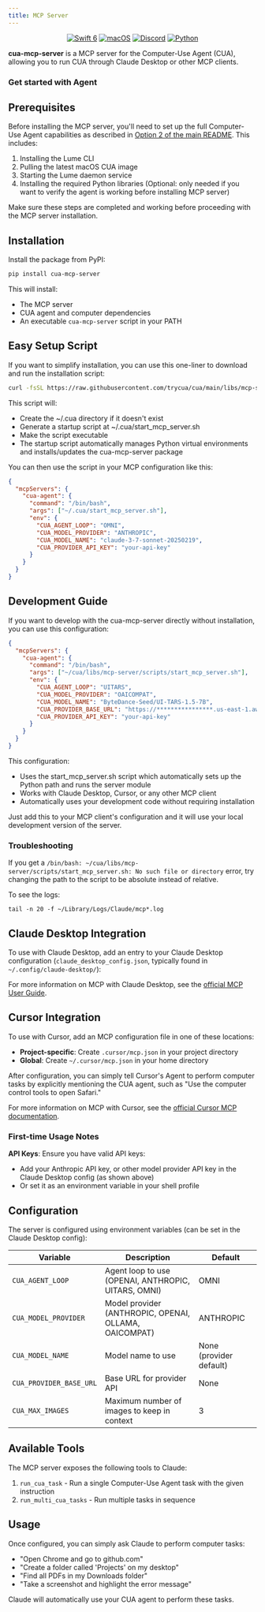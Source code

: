 ```yaml
---
title: MCP Server
---
```


<div align="center" style={{display: 'flex', gap: '10px', margin: '0 auto', width: '100%', justifyContent: 'center'}}>
<a href="#"><img src="https://img.shields.io/badge/Swift_6-F54A2A?logo=swift&logoColor=white&labelColor=F54A2A" alt="Swift 6" /></a>
<a href="#"><img src="https://img.shields.io/badge/macOS-000000?logo=apple&logoColor=F0F0F0" alt="macOS" /></a>
<a href="https://discord.com/invite/mVnXXpdE85"><img src="https://img.shields.io/badge/Discord-%235865F2.svg?&logo=discord&logoColor=white" alt="Discord" /></a>
<a href="https://pypi.org/project/cua-computer/"><img src="https://img.shields.io/pypi/v/cua-computer?color=333333" alt="Python" /></a>
</div>

**cua-mcp-server** is a MCP server for the Computer-Use Agent (CUA), allowing you to run CUA through Claude Desktop or other MCP clients.
### Get started with Agent

## Prerequisites

Before installing the MCP server, you'll need to set up the full Computer-Use Agent capabilities as described in [Option 2 of the main README](../../README.md#option-2-full-computer-use-agent-capabilities). This includes:

1. Installing the Lume CLI
2. Pulling the latest macOS CUA image
3. Starting the Lume daemon service
4. Installing the required Python libraries (Optional: only needed if you want to verify the agent is working before installing MCP server)

Make sure these steps are completed and working before proceeding with the MCP server installation.

## Installation

Install the package from PyPI:

```bash
pip install cua-mcp-server
```

This will install:
- The MCP server
- CUA agent and computer dependencies 
- An executable `cua-mcp-server` script in your PATH

## Easy Setup Script

If you want to simplify installation, you can use this one-liner to download and run the installation script:

```bash
curl -fsSL https://raw.githubusercontent.com/trycua/cua/main/libs/mcp-server/scripts/install_mcp_server.sh | bash
```

This script will:
- Create the ~/.cua directory if it doesn't exist
- Generate a startup script at ~/.cua/start_mcp_server.sh
- Make the script executable
- The startup script automatically manages Python virtual environments and installs/updates the cua-mcp-server package

You can then use the script in your MCP configuration like this:

```json
{ 
  "mcpServers": {
    "cua-agent": {
      "command": "/bin/bash",
      "args": ["~/.cua/start_mcp_server.sh"],
      "env": {
        "CUA_AGENT_LOOP": "OMNI",
        "CUA_MODEL_PROVIDER": "ANTHROPIC",
        "CUA_MODEL_NAME": "claude-3-7-sonnet-20250219",
        "CUA_PROVIDER_API_KEY": "your-api-key"
      }
    }
  }
}
```

## Development Guide

If you want to develop with the cua-mcp-server directly without installation, you can use this configuration:

```json
{
  "mcpServers": {
    "cua-agent": {
      "command": "/bin/bash",
      "args": ["~/cua/libs/mcp-server/scripts/start_mcp_server.sh"],
      "env": {
        "CUA_AGENT_LOOP": "UITARS",
        "CUA_MODEL_PROVIDER": "OAICOMPAT",
        "CUA_MODEL_NAME": "ByteDance-Seed/UI-TARS-1.5-7B",
        "CUA_PROVIDER_BASE_URL": "https://****************.us-east-1.aws.endpoints.huggingface.cloud/v1",
        "CUA_PROVIDER_API_KEY": "your-api-key"
      }
    }
  }
}
```

This configuration:
- Uses the start_mcp_server.sh script which automatically sets up the Python path and runs the server module
- Works with Claude Desktop, Cursor, or any other MCP client
- Automatically uses your development code without requiring installation

Just add this to your MCP client's configuration and it will use your local development version of the server.

### Troubleshooting

If you get a `/bin/bash: ~/cua/libs/mcp-server/scripts/start_mcp_server.sh: No such file or directory` error, try changing the path to the script to be absolute instead of relative.

To see the logs:
```
tail -n 20 -f ~/Library/Logs/Claude/mcp*.log
```

## Claude Desktop Integration

To use with Claude Desktop, add an entry to your Claude Desktop configuration (`claude_desktop_config.json`, typically found in `~/.config/claude-desktop/`):

For more information on MCP with Claude Desktop, see the [official MCP User Guide](https://modelcontextprotocol.io/quickstart/user).

## Cursor Integration

To use with Cursor, add an MCP configuration file in one of these locations:

- **Project-specific**: Create `.cursor/mcp.json` in your project directory
- **Global**: Create `~/.cursor/mcp.json` in your home directory

After configuration, you can simply tell Cursor's Agent to perform computer tasks by explicitly mentioning the CUA agent, such as "Use the computer control tools to open Safari."

For more information on MCP with Cursor, see the [official Cursor MCP documentation](https://docs.cursor.com/context/model-context-protocol).

### First-time Usage Notes

**API Keys**: Ensure you have valid API keys:
   - Add your Anthropic API key, or other model provider API key in the Claude Desktop config (as shown above)
   - Or set it as an environment variable in your shell profile

## Configuration

The server is configured using environment variables (can be set in the Claude Desktop config):

| Variable | Description | Default |
|----------|-------------|---------|
| `CUA_AGENT_LOOP` | Agent loop to use (OPENAI, ANTHROPIC, UITARS, OMNI) | OMNI |
| `CUA_MODEL_PROVIDER` | Model provider (ANTHROPIC, OPENAI, OLLAMA, OAICOMPAT) | ANTHROPIC |
| `CUA_MODEL_NAME` | Model name to use | None (provider default) |
| `CUA_PROVIDER_BASE_URL` | Base URL for provider API | None |
| `CUA_MAX_IMAGES` | Maximum number of images to keep in context | 3 |

## Available Tools

The MCP server exposes the following tools to Claude:

1. `run_cua_task` - Run a single Computer-Use Agent task with the given instruction
2. `run_multi_cua_tasks` - Run multiple tasks in sequence

## Usage

Once configured, you can simply ask Claude to perform computer tasks:

- "Open Chrome and go to github.com"
- "Create a folder called 'Projects' on my desktop"
- "Find all PDFs in my Downloads folder"
- "Take a screenshot and highlight the error message"

Claude will automatically use your CUA agent to perform these tasks.